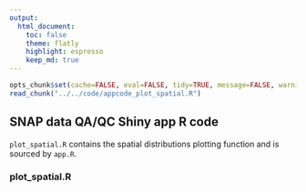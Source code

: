 ```yaml
---
output:
  html_document:
    toc: false
    theme: flatly
    highlight: espresso
    keep_md: true
---
```


```r
opts_chunk$set(cache=FALSE, eval=FALSE, tidy=TRUE, message=FALSE, warning=FALSE)
read_chunk("../../code/appcode_plot_spatial.R")
```

##
##
## SNAP data QA/QC Shiny app R code

`plot_spatial.R` contains the spatial distributions plotting function and is sourced by `app.R`.

### plot_spatial.R

```r
```
